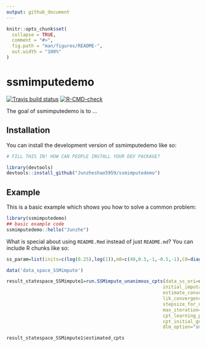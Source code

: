 ```yaml
---
output: github_document
---
```


<!-- README.md is generated from README.Rmd. Please edit that file -->

```r
knitr::opts_chunk$set(
  collapse = TRUE,
  comment = "#>",
  fig.path = "man/figures/README-",
  out.width = "100%"
)
```

# ssmimputedemo

<!-- badges: start -->
[![Travis build status](https://travis-ci.com/Junzheshao5959/ssmimputedemo.svg?branch=master)](https://travis-ci.com/Junzheshao5959/ssmimputedemo)
[![R-CMD-check](https://github.com/Junzheshao5959/ssmimputedemo/workflows/R-CMD-check/badge.svg)](https://github.com/Junzheshao5959/ssmimputedemo/actions)
<!-- badges: end -->

The goal of ssmimputedemo is to ...

## Installation

You can install the development version of ssmimputedemo like so:

``` r
# FILL THIS IN! HOW CAN PEOPLE INSTALL YOUR DEV PACKAGE?

library(devtools)
devtools::install_github("Junzheshao5959/ssmimputedemo")
```

## Example

This is a basic example which shows you how to solve a common problem:

```r
library(ssmimputedemo)
## basic example code
ssmimputedemo::hello("Junzhe")
```

What is special about using `README.Rmd` instead of just `README.md`? You can include R chunks like so:

```r
ss_param=list(inits=c(log(0.25),log(1)),m0=c(40,0.5,-1,-0.5,-1),C0=diag(rep(10^3),5), AR1_coeffi=NULL,rw_coeffi="intercept", v_cp_param=NULL, w_cp_param=list(list(variable="x","segments"=3,"changepoints"=c(400,700),fixed_cpts=F),list(variable="c","segments"=3,"changepoints"=c(400,700),fixed_cpts=F)),max_iteration=100)

data('data_space_SSMimpute')

result_statespace_SSMimpute1=run.SSMimpute_unanimous_cpts(data_ss_ori=data_space_SSMimpute,formula_var,ss_param_temp=ss_param,
                                                         initial_imputation_option="StructTS",
                                                         estimate_convergence_cri=0.01,
                                                         lik_convergence_cri=0.01,
                                                         stepsize_for_newpart=1/3,
                                                         max_iteration=100,
                                                         cpt_learning_param=list(cpt_method="mean",burnin=1/10,mergeband=20,convergence_cri=10),
                                                         cpt_initial_guess_option="ignore",
                                                         dlm_option="smooth",m=5,seed=1,printFlag=T)

result_statespace_SSMimpute1$estimated_cpts
```

